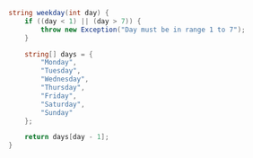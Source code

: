 ```csharp
string weekday(int day) {
	if ((day < 1) || (day > 7)) {
		throw new Exception("Day must be in range 1 to 7");
	}

	string[] days = {
		"Monday",
		"Tuesday",
		"Wednesday",
		"Thursday",
		"Friday",
		"Saturday",
		"Sunday"
	};

	return days[day - 1];
}
```